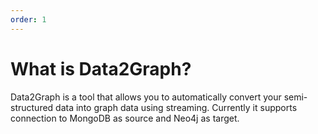 ```yaml
---
order: 1
---
```


# What is Data2Graph?

Data2Graph is a tool that allows you to automatically convert your semi-structured data into graph data using streaming. Currently it supports connection to MongoDB as source and Neo4j as target.
